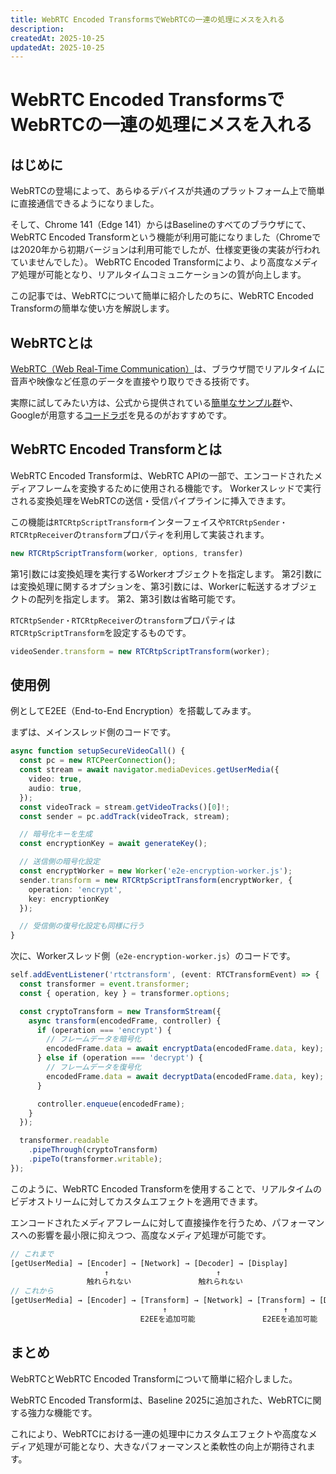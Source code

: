 ```yaml
---
title: WebRTC Encoded TransformsでWebRTCの一連の処理にメスを入れる
description:
createdAt: 2025-10-25
updatedAt: 2025-10-25
---
```



# WebRTC Encoded TransformsでWebRTCの一連の処理にメスを入れる

<BaselineStatus featureId="webrtc-encoded-transform" />

## はじめに

WebRTCの登場によって、あらゆるデバイスが共通のプラットフォーム上で簡単に直接通信できるようになりました。

そして、Chrome 141（Edge 141）からはBaselineのすべてのブラウザにて、WebRTC Encoded Transformという機能が利用可能になりました（Chromeでは2020年から初期バージョンは利用可能でしたが、仕様変更後の実装が行われていませんでした）。
WebRTC Encoded Transformにより、より高度なメディア処理が可能となり、リアルタイムコミュニケーションの質が向上します。

この記事では、WebRTCについて簡単に紹介したのちに、WebRTC Encoded Transformの簡単な使い方を解説します。

## WebRTCとは

[WebRTC（Web Real-Time Communication）](https://webrtc.org)は、ブラウザ間でリアルタイムに音声や映像など任意のデータを直接やり取りできる技術です。

実際に試してみたい方は、公式から提供されている[簡単なサンプル群](https://webrtc.github.io/samples/)や、Googleが用意する[コードラボ](https://codelabs.developers.google.com/codelabs/webrtc-web)を見るのがおすすめです。

## WebRTC Encoded Transformとは

WebRTC Encoded Transformは、WebRTC APIの一部で、エンコードされたメディアフレームを変換するために使用される機能です。
Workerスレッドで実行される変換処理をWebRTCの送信・受信パイプラインに挿入できます。

この機能は`RTCRtpScriptTransform`インターフェイスや`RTCRtpSender・RTCRtpReceiver`の`transform`プロパティを利用して実装されます。
```ts
new RTCRtpScriptTransform(worker, options, transfer)
```
第1引数には変換処理を実行するWorkerオブジェクトを指定します。
第2引数には変換処理に関するオプションを、第3引数には、Workerに転送するオブジェクトの配列を指定します。
第2、第3引数は省略可能です。

`RTCRtpSender・RTCRtpReceiver`の`transform`プロパティは`RTCRtpScriptTransform`を設定するものです。

```ts
videoSender.transform = new RTCRtpScriptTransform(worker);
```

## 使用例
例としてE2EE（End-to-End Encryption）を搭載してみます。

まずは、メインスレッド側のコードです。
```ts
async function setupSecureVideoCall() {
  const pc = new RTCPeerConnection();
  const stream = await navigator.mediaDevices.getUserMedia({
    video: true,
    audio: true,
  });
  const videoTrack = stream.getVideoTracks()[0]!;
  const sender = pc.addTrack(videoTrack, stream);

  // 暗号化キーを生成
  const encryptionKey = await generateKey();

  // 送信側の暗号化設定
  const encryptWorker = new Worker('e2e-encryption-worker.js');
  sender.transform = new RTCRtpScriptTransform(encryptWorker, {
    operation: 'encrypt',
    key: encryptionKey
  });

  // 受信側の復号化設定も同様に行う
}
```

次に、Workerスレッド側（`e2e-encryption-worker.js`）のコードです。
```ts
self.addEventListener('rtctransform', (event: RTCTransformEvent) => {
  const transformer = event.transformer;
  const { operation, key } = transformer.options;

  const cryptoTransform = new TransformStream({
    async transform(encodedFrame, controller) {
      if (operation === 'encrypt') {
        // フレームデータを暗号化
        encodedFrame.data = await encryptData(encodedFrame.data, key);
      } else if (operation === 'decrypt') {
        // フレームデータを復号化
        encodedFrame.data = await decryptData(encodedFrame.data, key);
      }

      controller.enqueue(encodedFrame);
    }
  });

  transformer.readable
    .pipeThrough(cryptoTransform)
    .pipeTo(transformer.writable);
});
```

このように、WebRTC Encoded Transformを使用することで、リアルタイムのビデオストリームに対してカスタムエフェクトを適用できます。

エンコードされたメディアフレームに対して直接操作を行うため、パフォーマンスへの影響を最小限に抑えつつ、高度なメディア処理が可能です。

```ts
// これまで
[getUserMedia] → [Encoder] → [Network] → [Decoder] → [Display]
                     ↑                        ↑
                 触れられない               触れられない
// これから
[getUserMedia] → [Encoder] → [Transform] → [Network] → [Transform] → [Decoder] → [Display]
                                  ↑                          ↑
                             E2EEを追加可能               E2EEを追加可能
```

## まとめ
WebRTCとWebRTC Encoded Transformについて簡単に紹介しました。

WebRTC Encoded Transformは、Baseline 2025に追加された、WebRTCに関する強力な機能です。

これにより、WebRTCにおける一連の処理中にカスタムエフェクトや高度なメディア処理が可能となり、大きなパフォーマンスと柔軟性の向上が期待されます。
